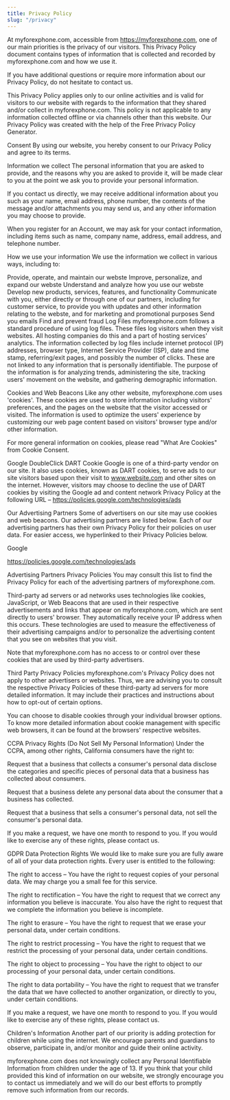 ```yaml
---
title: Privacy Policy
slug: "/privacy"
---
```


At myforexphone.com, accessible from https://myforexphone.com, one of our main priorities is the privacy of our visitors. This Privacy Policy document contains types of information that is collected and recorded by myforexphone.com and how we use it.

If you have additional questions or require more information about our Privacy Policy, do not hesitate to contact us.

This Privacy Policy applies only to our online activities and is valid for visitors to our website with regards to the information that they shared and/or collect in myforexphone.com. This policy is not applicable to any information collected offline or via channels other than this website. Our Privacy Policy was created with the help of the Free Privacy Policy Generator.

Consent
By using our website, you hereby consent to our Privacy Policy and agree to its terms.

Information we collect
The personal information that you are asked to provide, and the reasons why you are asked to provide it, will be made clear to you at the point we ask you to provide your personal information.

If you contact us directly, we may receive additional information about you such as your name, email address, phone number, the contents of the message and/or attachments you may send us, and any other information you may choose to provide.

When you register for an Account, we may ask for your contact information, including items such as name, company name, address, email address, and telephone number.

How we use your information
We use the information we collect in various ways, including to:

Provide, operate, and maintain our webste
Improve, personalize, and expand our webste
Understand and analyze how you use our webste
Develop new products, services, features, and functionality
Communicate with you, either directly or through one of our partners, including for customer service, to provide you with updates and other information relating to the webste, and for marketing and promotional purposes
Send you emails
Find and prevent fraud
Log Files
myforexphone.com follows a standard procedure of using log files. These files log visitors when they visit websites. All hosting companies do this and a part of hosting services' analytics. The information collected by log files include internet protocol (IP) addresses, browser type, Internet Service Provider (ISP), date and time stamp, referring/exit pages, and possibly the number of clicks. These are not linked to any information that is personally identifiable. The purpose of the information is for analyzing trends, administering the site, tracking users' movement on the website, and gathering demographic information.

Cookies and Web Beacons
Like any other website, myforexphone.com uses 'cookies'. These cookies are used to store information including visitors' preferences, and the pages on the website that the visitor accessed or visited. The information is used to optimize the users' experience by customizing our web page content based on visitors' browser type and/or other information.

For more general information on cookies, please read "What Are Cookies" from Cookie Consent.

Google DoubleClick DART Cookie
Google is one of a third-party vendor on our site. It also uses cookies, known as DART cookies, to serve ads to our site visitors based upon their visit to www.website.com and other sites on the internet. However, visitors may choose to decline the use of DART cookies by visiting the Google ad and content network Privacy Policy at the following URL – https://policies.google.com/technologies/ads

Our Advertising Partners
Some of advertisers on our site may use cookies and web beacons. Our advertising partners are listed below. Each of our advertising partners has their own Privacy Policy for their policies on user data. For easier access, we hyperlinked to their Privacy Policies below.

Google

https://policies.google.com/technologies/ads

Advertising Partners Privacy Policies
You may consult this list to find the Privacy Policy for each of the advertising partners of myforexphone.com.

Third-party ad servers or ad networks uses technologies like cookies, JavaScript, or Web Beacons that are used in their respective advertisements and links that appear on myforexphone.com, which are sent directly to users' browser. They automatically receive your IP address when this occurs. These technologies are used to measure the effectiveness of their advertising campaigns and/or to personalize the advertising content that you see on websites that you visit.

Note that myforexphone.com has no access to or control over these cookies that are used by third-party advertisers.

Third Party Privacy Policies
myforexphone.com's Privacy Policy does not apply to other advertisers or websites. Thus, we are advising you to consult the respective Privacy Policies of these third-party ad servers for more detailed information. It may include their practices and instructions about how to opt-out of certain options.

You can choose to disable cookies through your individual browser options. To know more detailed information about cookie management with specific web browsers, it can be found at the browsers' respective websites.

CCPA Privacy Rights (Do Not Sell My Personal Information)
Under the CCPA, among other rights, California consumers have the right to:

Request that a business that collects a consumer's personal data disclose the categories and specific pieces of personal data that a business has collected about consumers.

Request that a business delete any personal data about the consumer that a business has collected.

Request that a business that sells a consumer's personal data, not sell the consumer's personal data.

If you make a request, we have one month to respond to you. If you would like to exercise any of these rights, please contact us.

GDPR Data Protection Rights
We would like to make sure you are fully aware of all of your data protection rights. Every user is entitled to the following:

The right to access – You have the right to request copies of your personal data. We may charge you a small fee for this service.

The right to rectification – You have the right to request that we correct any information you believe is inaccurate. You also have the right to request that we complete the information you believe is incomplete.

The right to erasure – You have the right to request that we erase your personal data, under certain conditions.

The right to restrict processing – You have the right to request that we restrict the processing of your personal data, under certain conditions.

The right to object to processing – You have the right to object to our processing of your personal data, under certain conditions.

The right to data portability – You have the right to request that we transfer the data that we have collected to another organization, or directly to you, under certain conditions.

If you make a request, we have one month to respond to you. If you would like to exercise any of these rights, please contact us.

Children's Information
Another part of our priority is adding protection for children while using the internet. We encourage parents and guardians to observe, participate in, and/or monitor and guide their online activity.

myforexphone.com does not knowingly collect any Personal Identifiable Information from children under the age of 13. If you think that your child provided this kind of information on our website, we strongly encourage you to contact us immediately and we will do our best efforts to promptly remove such information from our records.
